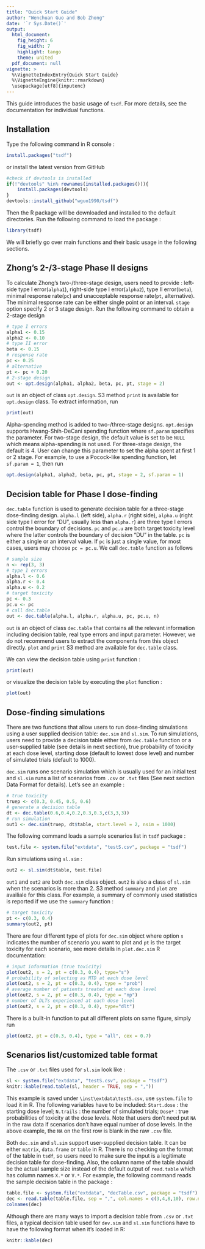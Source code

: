 ```yaml
---
title: "Quick Start Guide"
author: "Wenchuan Guo and Bob Zhong"
date: '`r Sys.Date()`'
output:
  html_document:
    fig_height: 6
    fig_width: 7
    highlight: tango
    theme: united
  pdf_document: null
vignette: >
  %\VignetteIndexEntry{Quick Start Guide}
  %\VignetteEngine{knitr::rmarkdown}
  \usepackage[utf8]{inputenc}
---
```


This guide introduces the basic usage of `tsdf`. For more details, see the documentation for individual functions.

## Installation
Type the following command in R console :
```r
install.packages("tsdf")
```
or install the latest version from GitHub
```r
#check if devtools is installed
if(!"devtools" %in% rownames(installed.packages())){
	install.packages(devtools)
}
devtools::install_github("wguo1990/tsdf")
```
Then the R package will be downloaded and installed to the default directories. Run the following command to load the package :
```r
library(tsdf)
```
We will briefly go over main functions and their basic usage in the following sections.

## Zhong's 2-/3-stage Phase II designs
To calculate Zhong's two-/three-stage design, users need to provide : left-side type I error(`alpha1`), right-side type I error(`alpha2`), type II error(`beta`), minimal response rate(`pc`) and unacceptable response rate(`pt`, alternative). The minimal response rate can be either single point or an interval. `stage` option specify 2 or 3 stage design. Run the following command to obtain a 2-stage design
```r
# type I errors
alpha1 <- 0.15
alpha2 <- 0.10
# type II error
beta <- 0.15
# response rate
pc <- 0.25
# alternative 
pt <- pc + 0.20
# 2-stage design
out <- opt.design(alpha1, alpha2, beta, pc, pt, stage = 2)
```
`out` is an object of class `opt.design`. S3 method `print` is available for  `opt.design` class. To extract information, run 
```r
print(out)
```
Alpha-spending method is added to two-/three-stage designs. `opt.design` supports Hwang-Shih-DeCani spending function where `sf.param` specifies the parameter. For two-stage design, the default value is set to be `NULL` which means alpha-spending is not used. For three-stage design, the default is 4. User can change this parameter to set the alpha spent at first 1 or 2 stage. For example, to use a Pocock-like spending function, let `sf.param = 1`, then run
```r
opt.design(alpha1, alpha2, beta, pc, pt, stage = 2, sf.param = 1)
```

## Decision table for Phase I dose-finding
`dec.table` function is used to generate decision table for a three-stage dose-finding design. `alpha.l` (left side), `alpha.r` (right side), `alpha.u` (right side type I error for "DU", usually less than `alpha.r`) are three type I errors control the boundary of decisions. `pc` and `pc.u` are both target toxicity level where the latter controls the boundary of decision "DU" in the table. `pc` is either a single or an interval value. If `pc` is just a single value, for most cases, users may choose `pc = pc.u`. We call `dec.table` function as follows 
```r
# sample size 
n <- rep(3, 3)
# type I errors 
alpha.l <- 0.6
alpha.r <- 0.4
alpha.u <- 0.2
# target toxicity 
pc <- 0.3
pc.u <- pc
# call dec.table
out <- dec.table(alpha.l, alpha.r, alpha.u, pc, pc.u, n)
```
`out` is an object of class `dec.table` that contains all the relevant information including decision table, real type errors and input parameter. However, we do not recommend users to extract the components from this object directly. `plot` and `print` S3 method are available for `dec.table` class. 

We can view the decision table using `print` function :
```r
print(out)
```
or visualize the decision table by executing the `plot` function :
```r
plot(out)
```

## Dose-finding simulations
There are two functions that allow users to run dose-finding simulations using a user supplied decision table: `dec.sim` and `sl.sim`. To run simulations, users need to provide a decision table either from `dec.table` function or a user-supplied table (see details in next section), true probability of toxicity at each dose level, starting dose (default to lowest dose level) and number of simulated trials (default to 1000). 

`dec.sim` runs one scenario simulation which is usually used for an initial test and `sl.sim` runs a list of scenarios from `.csv` or `.txt` files (See next section Data Format for details). Let's see an example :
```r
# true toxicity
truep <- c(0.3, 0.45, 0.5, 0.6)
# generate a decision table
dt <- dec.table(0.6,0.4,0.2,0.3,0.3,c(3,3,3))
# run simulation
out1 <- dec.sim(truep, dt$table, start.level = 2, nsim = 1000)
```
The following command loads a sample scenarios list in `tsdf` package :
```r
test.file <- system.file("extdata", "testS.csv", package = "tsdf")
```
Run simulations using `sl.sim` :
```r
out2 <- sl.sim(dt$table, test.file)
```
`out1` and `out2` are both `dec.sim` class object. `out2` is also a class of `sl.sim` when the scenarios is more than 2. S3 method `summary` and `plot` are availiale for this class. For example, a summary of commonly used statistics is reported if we use the `summary` function :
```r
# target toxicity 
pt <- c(0.3, 0.4)
summary(out2, pt)
```
There are four different type of plots for `dec.sim` object where option `s` indicates the number of scenario you want to plot and `pt` is the target toxicity for each scenario, see more details in `plot.dec.sim` R documentation:
```r
# input information (true toxicity)
plot(out2, s = 2, pt = c(0.3, 0.4), type="s")
# probability of selecting as MTD at each dose level
plot(out2, s = 2, pt = c(0.3, 0.4), type = "prob")
# average number of patients treated at each dose level
plot(out2, s = 2, pt = c(0.3, 0.4), type = "np")
# number of DLTs experienced at each dose level
plot(out2, s = 2, pt = c(0.3, 0.4), type="dlt")
```

There is a built-in function to put all different plots on same figure, simply run
```r
plot(out2, pt = c(0.3, 0.4), type = "all", cex = 0.7)
```

## Scenarios list/customized table format
The `.csv` or `.txt` files used for `sl.sim` look like :
```r
sl <- system.file("extdata", "testS.csv", package = "tsdf")
knitr::kable(read.table(sl, header = TRUE, sep = ","))
```

This example is saved under `\inst\extdata\testS.csv`, use `system.file` to load it in R. The following variables have to be included: `Start.dose` : the starting dose level; `N.trails` : the number of simulated trials; `Dose*` : true probabilities of toxicity at the dose levels. Note that users don't need put `NA` in the raw data if scenarios don't have equal number of dose levels. In the above example, the `NA` on the first row is blank in the raw `.csv` file. 

Both `dec.sim` and `sl.sim` support user-supplied decision table. It can be either  `matrix`, `data.frame` or `table` in R. There is no checking on the format of the table in `tsdf`, so users need to make sure the input is a legitimate decision table for dose-finding. Also, the column name of the table should be the actual sample size instead of the default output of `read.table` which has column names `X.*` or `V.*`. For example, the following command reads the sample decision table in the package : 
```r
table.file <- system.file("extdata", "decTable.csv", package = "tsdf")
dec <- read.table(table.file, sep = ",", col.names = c(3,4,8,10), row.names = 1, check.names = FALSE)
colnames(dec)
```

Although there are many ways to import a decision table from `.csv` or `.txt` files, a typical decision table used for `dev.sim` and `sl.sim` functions have to have the following format when it's loaded in R:  
```r
knitr::kable(dec)
```


